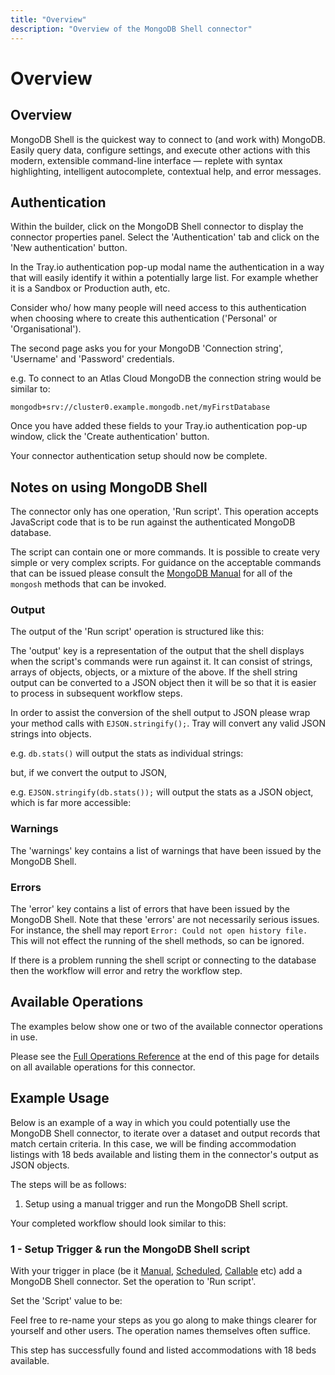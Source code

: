 ```yaml
---
title: "Overview"
description: "Overview of the MongoDB Shell connector"
---
```


# Overview

## Overview

MongoDB Shell is the quickest way to connect to (and work with) MongoDB. Easily query data, configure settings, and execute other actions with this modern, extensible command-line interface — replete with syntax highlighting, intelligent autocomplete, contextual help, and error messages.

## Authentication

Within the builder, click on the MongoDB Shell connector to display the connector properties panel. Select the 'Authentication' tab and click on the 'New authentication' button.

In the Tray.io authentication pop-up modal name the authentication in a way that will easily identify it within a potentially large list. For example whether it is a Sandbox or Production auth, etc.

Consider who/ how many people will need access to this authentication when choosing where to create this authentication ('Personal' or 'Organisational').

The second page asks you for your MongoDB 'Connection string', 'Username' and 'Password' credentials.

e.g. To connect to an Atlas Cloud MongoDB the connection string would be similar to:

`mongodb+srv://cluster0.example.mongodb.net/myFirstDatabase`

Once you have added these fields to your Tray.io authentication pop-up window, click the 'Create authentication' button.

Your connector authentication setup should now be complete.

## Notes on using MongoDB Shell

The connector only has one operation, 'Run script'. This operation accepts JavaScript code that is to be run against the authenticated MongoDB database.

The script can contain one or more commands. It is possible to create very simple or very complex scripts. For guidance on the acceptable commands that can be issued please consult the [MongoDB Manual](https://docs.mongodb.com/mongodb-shell/reference/methods/) for all of the `mongosh` methods that can be invoked.

### Output

The output of the 'Run script' operation is structured like this:

The 'output' key is a representation of the output that the shell displays when the script's commands were run against it. It can consist of strings, arrays of objects, objects, or a mixture of the above. If the shell string output can be converted to a JSON object then it will be so that it is easier to process in subsequent workflow steps.

In order to assist the conversion of the shell output to JSON please wrap your method calls with `EJSON.stringify();`. Tray will convert any valid JSON strings into objects.

e.g. `db.stats()` will output the stats as individual strings:

but, if we convert the output to JSON,

e.g. `EJSON.stringify(db.stats());` will output the stats as a JSON object, which is far more accessible:

### Warnings

The 'warnings' key contains a list of warnings that have been issued by the MongoDB Shell.

### Errors

The 'error' key contains a list of errors that have been issued by the MongoDB Shell. Note that these 'errors' are not necessarily serious issues. For instance, the shell may report `Error: Could not open history file.` This will not effect the running of the shell methods, so can be ignored.

If there is a problem running the shell script or connecting to the database then the workflow will error and retry the workflow step.

## Available Operations

The examples below show one or two of the available connector operations in use.

Please see the [Full Operations Reference](#operationsFull) at the end of this page for details on all available operations for this connector.

## Example Usage

Below is an example of a way in which you could potentially use the MongoDB Shell connector, to iterate over a dataset and output records that match certain criteria. In this case, we will be finding accommodation listings with 18 beds available and listing them in the connector's output as JSON objects.

The steps will be as follows:

1. Setup using a manual trigger and run the MongoDB Shell script.

Your completed workflow should look similar to this:

### 1 - Setup Trigger & run the MongoDB Shell script

With your trigger in place (be it [Manual](/connectors/triggers/manual-trigger/), [Scheduled](/connectors/triggers/scheduled-trigger/), [Callable](/connectors/triggers/callable-trigger/) etc) add a MongoDB Shell connector. Set the operation to 'Run script'.

Set the 'Script' value to be:

Feel free to re-name your steps as you go along to make things clearer for yourself and other users. The operation names themselves often suffice.

This step has successfully found and listed accommodations with 18 beds available.
